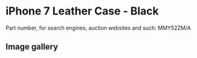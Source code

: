 
# iPhone 7 Leather Case - Black

Part number, for search engines, auction websites and such: MMY52ZM/A

## Image gallery

<div style={{ width: "768px" }}>
  <GalleryComponent
    images={[
      {
        original: "/everysource/MMY52.png",
        thumbnail: "/everypreview/MMY52.png",
      },
      {
        original: "/everysource/MMY52_AV1_GOLD.png",
        thumbnail: "/everypreview/MMY52_AV1_GOLD.png",
      },
      {
        original: "/everysource/MMY52_AV1_JET_BLACK.png",
        thumbnail: "/everypreview/MMY52_AV1_JET_BLACK.png",
      },
      {
        original: "/everysource/MMY52_AV1_RED.png",
        thumbnail: "/everypreview/MMY52_AV1_RED.png",
      },
      {
        original: "/everysource/MMY52_AV1_SILVER.png",
        thumbnail: "/everypreview/MMY52_AV1_SILVER.png",
      },
      {
        original: "/everysource/MMY52_AV2.png",
        thumbnail: "/everypreview/MMY52_AV2.png",
      }
    ]}
  />
</div>